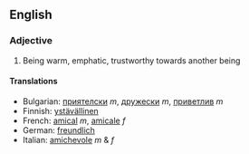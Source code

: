 ==English==
===Adjective===

#Being warm, emphatic, trustworthy towards another being

==== Translations ====
*Bulgarian: [[приятелски]] ''m'', [[дружески]] ''m'', [[приветлив]] ''m''
*Finnish: [[ystävällinen]]
*French: [[amical]] ''m'', [[amicale]] ''f''
*German: [[freundlich]]
*Italian: [[amichevole]] ''m'' & ''f''